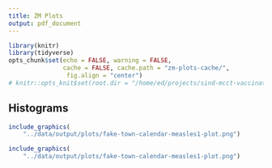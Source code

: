 ```yaml
---
title: ZM Plots
output: pdf_document
---
```





```r
library(knitr)
library(tidyverse)
opts_chunk$set(echo = FALSE, warning = FALSE, 
               cache = FALSE, cache.path = "zm-plots-cache/", 
                fig.align = "center")
# knitr::opts_knit$set(root.dir = "/home/ed/projects/sind-mcct-vaccination")       
```


## Histograms 

```r

include_graphics(
    "../data/output/plots/fake-town-calendar-measles1-plot.png")

```



```r

include_graphics(
    "../data/output/plots/fake-town-calendar-measles1-plot.png")
```
